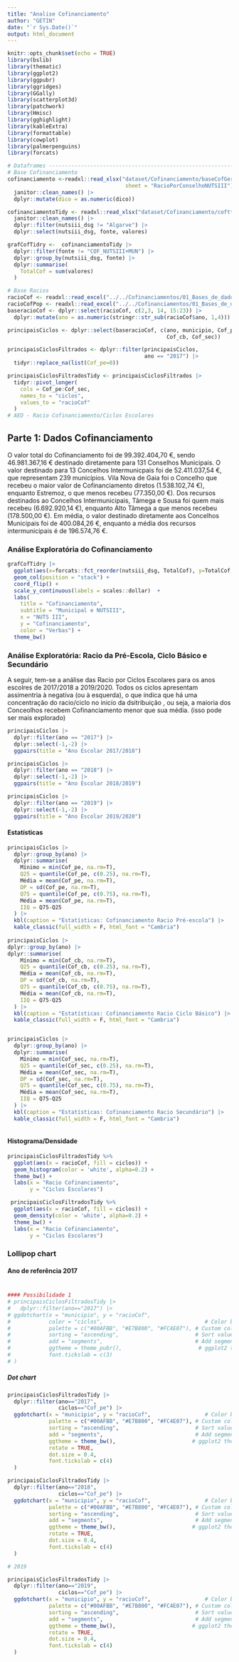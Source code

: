 ```yaml
---
title: "Analise Cofinanciamento"
author: "GETIN"
date: "`r Sys.Date()`"
output: html_document
---
```


```r
knitr::opts_chunk$set(echo = TRUE)
library(bslib)
library(thematic)
library(ggplot2)
library(ggpubr)
library(ggridges)
library(GGally)
library(scatterplot3d)
library(patchwork)
library(Hmisc)
library(gghighlight)
library(kableExtra)
library(formattable)
library(cowplot)
library(palmerpenguins)
library(forcats)

# Dataframes ----------------------------------------------------------------------------------
# Base Cofinanciamento
cofinanciamento <-readxl::read_xlsx("dataset/Cofinanciamento/baseCofGeral.xlsx",
                                     sheet = "RacioPorConselhoNUTSIII") |>
  janitor::clean_names() |>
  dplyr::mutate(dico = as.numeric(dico))

cofinanciamentoTidy <- readxl::read_xlsx("dataset/Cofinanciamento/cofttTidy.xlsx") |>
  janitor::clean_names() |>
  dplyr::filter(nutsiii_dsg != "Algarve") |>
  dplyr::select(nutsiii_dsg, fonte, valores)

grafCofTidry <-  cofinanciamentoTidy |>
  dplyr::filter(fonte != "COF_NUTSIII+MUN") |>
  dplyr::group_by(nutsiii_dsg, fonte) |>
  dplyr::summarise(
    TotalCof = sum(valores)
  )

# Base Racios
racioCof <- readxl::read_excel("../../Cofinanciamentos/01_Bases_de_dados/racioCof2.xlsx")
racioCofPop <- readxl::read_excel("../../Cofinanciamentos/01_Bases_de_dados/racioCofPop.xlsx")
baseracioCof <- dplyr::select(racioCof, c(2,3, 14, 15:23)) |>
  dplyr::mutate(ano = as.numeric(stringr::str_sub(racioCof$ano, 1,4)))

principaisCiclos <- dplyr::select(baseracioCof, c(ano, municipio, Cof_pe,
                                                  Cof_cb, Cof_sec))

principaisCiclosFiltrados <- dplyr::filter(principaisCiclos,
                                           ano == "2017") |>
  tidyr::replace_na(list(Cof_pe=0))

principaisCiclosFiltradosTidy <- principaisCiclosFiltrados |>
  tidyr::pivot_longer(
    cols = Cof_pe:Cof_sec,
    names_to = "ciclos",
    values_to = "racioCof"
  )
# AED - Racio Cofinanciamento/Ciclos Escolares


```

## Parte 1: Dados Cofinanciamento

O valor total do Cofinanciamento foi de 99.392.404,70 €, sendo 46.981.367,16 € destinado diretamente para 131 Conselhos Municipais. O valor destinado para 13 Concelhos Intermunicpais foi de 52.411.037,54 €, que representam 239 municípios. Vila Nova de Gaia foi o Concelho que recebeu o maior valor de Cofinanciamento diretos (1.538.102,74 €), enquanto Estremoz, o que menos recebeu (77.350,00 €). Dos recursos destinados ao Concelhos Intermunicipais, Tãmega e Sousa foi quem mais recebeu (6.692.920,14 €), enquanto Alto Tâmega a que menos recebeu (178.500,00 €). Em média, o valor destinado diretamente aos Concelhos Municipais foi de 400.084,26 €, enquanto a média dos recursos intermunicipais é de 196.574,76 €. 

### Análise Exploratória do Cofinanciamento

```r
grafCofTidry |>
  ggplot(aes(x=forcats::fct_reorder(nutsiii_dsg, TotalCof), y=TotalCof, fill=fonte)) +
  geom_col(position = "stack") +
  coord_flip() +
  scale_y_continuous(labels = scales::dollar)  +
  labs(
    title = "Cofinanciamento",
    subtitle = "Municipal e NUTSIII",
    x = "NUTS III",
    y = "Cofinanciamento",
    color = "Verbas") +
  theme_bw()


```

### Análise Exploratória: Racio da Pré-Escola, Ciclo Básico e Secundário

A seguir, tem-se a análise das Racio por Ciclos Escolares para os anos escolres de 2017/2018 a 2019/2020. Todos os ciclos apresentam assimentria à negativa (ou à esquerda), o que indica que há uma concentração do racio/ciclo no inicío da dsitribuição , ou seja, a maioria dos Conceolhos recebem Cofinanciamento menor que sua média. (isso pode ser mais explorado)
  

```r

principaisCiclos |>
  dplyr::filter(ano == "2017") |>
  dplyr::select(-1,-2) |>
  ggpairs(title = "Ano Escolar 2017/2018")

principaisCiclos |>
  dplyr::filter(ano == "2018") |>
  dplyr::select(-1,-2) |>
  ggpairs(title = "Ano Escolar 2018/2019")

principaisCiclos |>
  dplyr::filter(ano == "2019") |>
  dplyr::select(-1,-2) |>
  ggpairs(title = "Ano Escolar 2019/2020")

```

#### Estatísticas

```r

principaisCiclos |> 
  dplyr::group_by(ano) |> 
  dplyr::summarise(
    Mínimo = min(Cof_pe, na.rm=T),
    Q25 = quantile(Cof_pe, c(0.25), na.rm=T),
    Média = mean(Cof_pe, na.rm=T),
    DP = sd(Cof_pe, na.rm=T),
    Q75 = quantile(Cof_pe, c(0.75), na.rm=T),
    Média = mean(Cof_pe, na.rm=T),
    IIQ = Q75-Q25
  ) |>
  kbl(caption = "Estatísticas: Cofinanciamento Racio Pré-escola") |> 
  kable_classic(full_width = F, html_font = "Cambria") 
  
principaisCiclos |>  
dplyr::group_by(ano) |> 
dplyr::summarise(
    Mínimo = min(Cof_cb, na.rm=T),
    Q25 = quantile(Cof_cb, c(0.25), na.rm=T),
    Média = mean(Cof_cb, na.rm=T),
    DP = sd(Cof_cb, na.rm=T),
    Q75 = quantile(Cof_cb, c(0.75), na.rm=T),
    Média = mean(Cof_cb, na.rm=T),
    IIQ = Q75-Q25
  ) |>
  kbl(caption = "Estatísticas: Cofinanciamento Racio Ciclo Básico") |> 
  kable_classic(full_width = F, html_font = "Cambria") 


principaisCiclos |> 
  dplyr::group_by(ano) |> 
  dplyr::summarise(
    Mínimo = min(Cof_sec, na.rm=T),
    Q25 = quantile(Cof_sec, c(0.25), na.rm=T),
    Média = mean(Cof_sec, na.rm=T),
    DP = sd(Cof_sec, na.rm=T),
    Q75 = quantile(Cof_sec, c(0.75), na.rm=T),
    Média = mean(Cof_sec, na.rm=T),
    IIQ = Q75-Q25
  ) |>
  kbl(caption = "Estatísticas: Cofinanciamento Racio Secundário") |> 
  kable_classic(full_width = F, html_font = "Cambria") 



```


#### Histograma/Densidade

```r

principaisCiclosFiltradosTidy %>%
  ggplot(aes(x = racioCof, fill = ciclos)) +
  geom_histogram(color = 'white', alpha=0.2) +
  theme_bw() +
  labs(x = "Racio Cofinanciamento",
       y = "Ciclos Escolares")

 principaisCiclosFiltradosTidy %>%
  ggplot(aes(x = racioCof, fill = ciclos)) +
  geom_density(color = 'white', alpha=0.2) +
  theme_bw() +
  labs(x = "Racio Cofinanciamento",
       y = "Ciclos Escolares")


```
### Lollipop chart

#### Ano de referência 2017

#

```r
#### Possibilidade 1
# principaisCiclosFiltradosTidy |> 
#   dplyr::filter(ano=="2017") |> 
# ggdotchart(x = "municipio", y = "racioCof",
#            color = "ciclos",                                # Color by groups
#            palette = c("#00AFBB", "#E7B800", "#FC4E07"), # Custom color palette
#            sorting = "ascending",                        # Sort value in descending order
#            add = "segments",                             # Add segments from y = 0 to dots
#            ggtheme = theme_pubr(),                        # ggplot2 theme
#            font.tickslab = c(3)
# )
```

##### Dot chart

```r

principaisCiclosFiltradosTidy |> 
  dplyr::filter(ano=="2017",
                ciclos=="Cof_pe") |> 
  ggdotchart(x = "municipio", y = "racioCof",                 # Color by groups
             palette = c("#00AFBB", "#E7B800", "#FC4E07"), # Custom color palette
             sorting = "ascending",                        # Sort value in descending order
             add = "segments",                             # Add segments from y = 0 to dots
             ggtheme = theme_bw(),                        # ggplot2 theme
             rotate = TRUE,
             dot.size = 0.4,
             font.tickslab = c(4)
  )

principaisCiclosFiltradosTidy |> 
  dplyr::filter(ano=="2018",
                ciclos=="Cof_pe") |> 
  ggdotchart(x = "municipio", y = "racioCof",                 # Color by groups
             palette = c("#00AFBB", "#E7B800", "#FC4E07"), # Custom color palette
             sorting = "ascending",                        # Sort value in descending order
             add = "segments",                             # Add segments from y = 0 to dots
             ggtheme = theme_bw(),                        # ggplot2 theme
             rotate = TRUE,
             dot.size = 0.4,
             font.tickslab = c(4)
  )

# 2019

principaisCiclosFiltradosTidy |> 
  dplyr::filter(ano=="2019",
                ciclos=="Cof_pe") |> 
  ggdotchart(x = "municipio", y = "racioCof",                 # Color by groups
             palette = c("#00AFBB", "#E7B800", "#FC4E07"), # Custom color palette
             sorting = "ascending",                        # Sort value in descending order
             add = "segments",                             # Add segments from y = 0 to dots
             ggtheme = theme_bw(),                        # ggplot2 theme
             rotate = TRUE,
             dot.size = 0.4,
             font.tickslab = c(4)
  )

```

